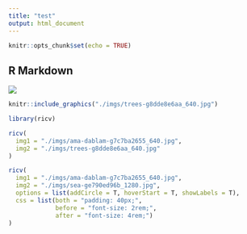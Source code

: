 ```yaml
---
title: "test"
output: html_document
---
```


```r
knitr::opts_chunk$set(echo = TRUE)
```

## R Markdown

![](./imgs/ama-dablam-g7c7ba2655_640.jpg)

```r
knitr::include_graphics("./imgs/trees-g8dde8e6aa_640.jpg")
```


```r
library(ricv)

ricv(
  img1 = "./imgs/ama-dablam-g7c7ba2655_640.jpg",
  img2 = "./imgs/trees-g8dde8e6aa_640.jpg"
)
```

```r
ricv(
  img1 = "./imgs/ama-dablam-g7c7ba2655_640.jpg",
  img2 = "./imgs/sea-ge790ed96b_1280.jpg",
  options = list(addCircle = T, hoverStart = T, showLabels = T),
  css = list(both = "padding: 40px;", 
             before = "font-size: 2rem;", 
             after = "font-size: 4rem;")
)
```


